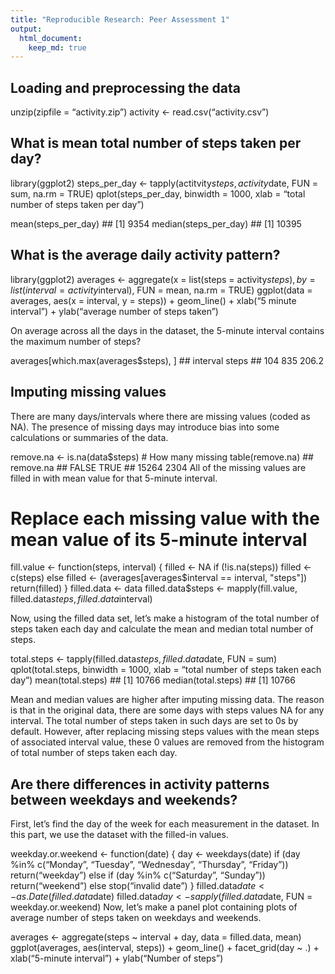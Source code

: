 ```yaml
---
title: "Reproducible Research: Peer Assessment 1"
output: 
  html_document:
    keep_md: true
---
```



## Loading and preprocessing the data
unzip(zipfile = "activity.zip")
activity <- read.csv("activity.csv")


## What is mean total number of steps taken per day?
library(ggplot2)
steps_per_day <- tapply(actitvity$steps, activity$date, FUN = sum, na.rm = TRUE)
qplot(steps_per_day, binwidth = 1000, xlab = "total number of steps taken per day")

mean(steps_per_day)
## [1] 9354
median(steps_per_day)
## [1] 10395


## What is the average daily activity pattern?
library(ggplot2)
averages <- aggregate(x = list(steps =  activity$steps), by  = list(interval = activity$interval), FUN = mean, na.rm = TRUE)
ggplot(data = averages, aes(x = interval, y = steps)) + geom_line() + xlab("5 minute interval") + ylab("average number of steps taken")

On average across all the days in the dataset, the 5-minute interval contains the maximum number of steps?

averages[which.max(averages$steps), ]
##     interval steps
## 104      835 206.2

## Imputing missing values
There are many days/intervals where there are missing values (coded as NA). The presence of missing days may introduce bias into some calculations or summaries of the data.

remove.na <- is.na(data$steps)
# How many missing
table(remove.na)
## remove.na
## FALSE  TRUE 
## 15264  2304
All of the missing values are filled in with mean value for that 5-minute interval.

# Replace each missing value with the mean value of its 5-minute interval
fill.value <- function(steps, interval) {
    filled <- NA
    if (!is.na(steps)) 
        filled <- c(steps) else filled <- (averages[averages$interval == interval, "steps"])
    return(filled)
}
filled.data <- data
filled.data$steps <- mapply(fill.value, filled.data$steps, filled.data$interval)


Now, using the filled data set, let's make a histogram of the total number of steps taken each day and calculate the mean and median total number of steps.

total.steps <- tapply(filled.data$steps, filled.data$date, FUN = sum)
qplot(total.steps, binwidth = 1000, xlab = "total number of steps taken each day")
mean(total.steps)
## [1] 10766
median(total.steps)
## [1] 10766

Mean and median values are higher after imputing missing data. The reason is that in the original data, there are some days with steps values NA for any interval. The total number of steps taken in such days are set to 0s by default. However, after replacing missing steps values with the mean steps of associated interval value, these 0 values are removed from the histogram of total number of steps taken each day.

## Are there differences in activity patterns between weekdays and weekends?

First, let's find the day of the week for each measurement in the dataset. In this part, we use the dataset with the filled-in values.

weekday.or.weekend <- function(date) {
    day <- weekdays(date)
    if (day %in% c("Monday", "Tuesday", "Wednesday", "Thursday", "Friday")) 
        return("weekday") else if (day %in% c("Saturday", "Sunday")) 
        return("weekend") else stop("invalid date")
}
filled.data$date <- as.Date(filled.data$date)
filled.data$day <- sapply(filled.data$date, FUN = weekday.or.weekend)
Now, let's make a panel plot containing plots of average number of steps taken on weekdays and weekends.

averages <- aggregate(steps ~ interval + day, data = filled.data, mean)
ggplot(averages, aes(interval, steps)) + geom_line() + facet_grid(day ~ .) + 
    xlab("5-minute interval") + ylab("Number of steps")
